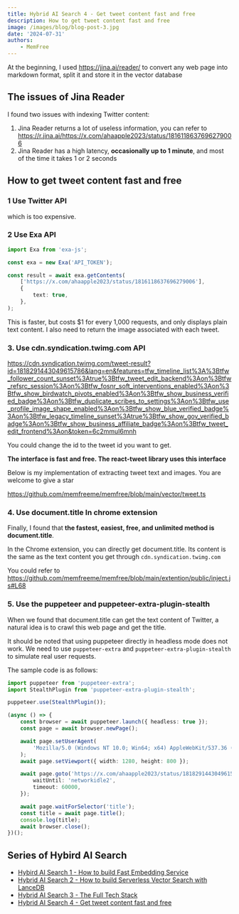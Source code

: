 ```yaml
---
title: Hybrid AI Search 4 - Get tweet content fast and free
description: How to get tweet content fast and free
image: /images/blog/blog-post-3.jpg
date: '2024-07-31'
authors:
    - MemFree
---
```


At the beginning, I used https://jina.ai/reader/ to convert any web page into markdown format, split it and store it in the vector database

## The issues of Jina Reader

I found two issues with indexing Twitter content:

1. Jina Reader returns a lot of useless information, you can refer to https://r.jina.ai/https://x.com/ahaapple2023/status/1816118637696279006
2. Jina Reader has a high latency, **occasionally up to 1 minute**, and most of the time it takes 1 or 2 seconds

## How to get tweet content fast and free

### 1 Use Twitter API

which is too expensive.

### 2 Use Exa API

```ts
import Exa from 'exa-js';

const exa = new Exa('API_TOKEN');

const result = await exa.getContents(
    ['https://x.com/ahaapple2023/status/1816118637696279006'],
    {
        text: true,
    },
);
```

This is faster, but costs $1 for every 1,000 requests, and only displays plain text content. I also need to return the image associated with each tweet.

### 3. Use cdn.syndication.twimg.com API

https://cdn.syndication.twimg.com/tweet-result?id=1818291443049615786&lang=en&features=tfw_timeline_list%3A%3Btfw_follower_count_sunset%3Atrue%3Btfw_tweet_edit_backend%3Aon%3Btfw_refsrc_session%3Aon%3Btfw_fosnr_soft_interventions_enabled%3Aon%3Btfw_show_birdwatch_pivots_enabled%3Aon%3Btfw_show_business_verified_badge%3Aon%3Btfw_duplicate_scribes_to_settings%3Aon%3Btfw_use_profile_image_shape_enabled%3Aon%3Btfw_show_blue_verified_badge%3Aon%3Btfw_legacy_timeline_sunset%3Atrue%3Btfw_show_gov_verified_badge%3Aon%3Btfw_show_business_affiliate_badge%3Aon%3Btfw_tweet_edit_frontend%3Aon&token=6c2mmul6mnh

You could change the id to the tweet id you want to get.

**The interface is fast and free. The react-tweet library uses this interface**

Below is my implementation of extracting tweet text and images. You are welcome to give a star

https://github.com/memfreeme/memfree/blob/main/vector/tweet.ts

### 4. Use document.title In chrome extension

Finally, I found that **the fastest, easiest, free, and unlimited method is document.title**.

In the Chrome extension, you can directly get document.title. Its content is the same as the text content you get through `cdn.syndication.twimg.com`

You could refer to https://github.com/memfreeme/memfree/blob/main/extention/public/inject.js#L68

### 5. Use the puppeteer and puppeteer-extra-plugin-stealth

When we found that document.title can get the text content of Twitter, a natural idea is to crawl this web page and get the title.

It should be noted that using puppeteer directly in headless mode does not work. We need to use `puppeteer-extra` and `puppeteer-extra-plugin-stealth` to simulate real user requests.

The sample code is as follows:

```ts
import puppeteer from 'puppeteer-extra';
import StealthPlugin from 'puppeteer-extra-plugin-stealth';

puppeteer.use(StealthPlugin());

(async () => {
    const browser = await puppeteer.launch({ headless: true });
    const page = await browser.newPage();

    await page.setUserAgent(
        'Mozilla/5.0 (Windows NT 10.0; Win64; x64) AppleWebKit/537.36 (KHTML, like Gecko) Chrome/91.0.4472.124 Safari/537.36',
    );
    await page.setViewport({ width: 1280, height: 800 });

    await page.goto('https://x.com/ahaapple2023/status/1818291443049615786', {
        waitUntil: 'networkidle2',
        timeout: 60000,
    });

    await page.waitForSelector('title');
    const title = await page.title();
    console.log(title);
    await browser.close();
})();
```

## Series of Hybird AI Search

-   [Hybird AI Search 1 - How to build Fast Embedding Service](https://www.memfree.me/blog/fast-local-embedding-service)
-   [Hybrid AI Search 2 - How to build Serverless Vector Search with LanceDB](https://www.memfree.me/blog/serverless-vector-search-lancedb)
-   [Hybrid AI Search 3 - The Full Tech Stack](https://www.memfree.me/blog/hybrid-ai-search-tech-stack)
-   [Hybrid AI Search 4 - Get tweet content fast and free](https://www.memfree.me/blog/tweet-content-fast-free)

